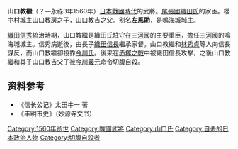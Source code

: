 {{japanese|japanese=山口 教継|kana=やまぐち のりつぐ|romaji=Yamaguchi Noritsugu}}

'''山口教繼'''（？—永祿3年1560年）[[日本戰國時代|日本戰國時代]]的武將。[[尾張國|尾張國]][[織田氏|織田氏]]的家臣。櫻中村城主[[山口教房|山口教房]]之子，[[山口教吉|山口教吉]]之父。别名'''左馬助'''，是[[鳴海城|鳴海城]]城主。

[[織田信秀|織田信秀]]統治時期，山口教繼是織田氏駐守在[[三河國|三河國]]的主要重臣，擔任[[三河國|三河國]]的鳴海城城主。信秀病逝後，由長子[[織田信長|織田信長]]繼承家督。山口教繼和[[林秀貞|林秀貞]]等人向信長謀反，而山口教繼卻投靠[[今川氏|今川氏]]。後来在[[赤塚之戰|赤塚之戰]]中被織田信長攻擊，之後山口教繼和其子山口教吉父子被[[今川義元|今川義元]]命令切腹自殺。

==资料参考==
*《信长公记》太田牛一 著
*《丰明市史》（妙源寺文书）

[[Category:1560年逝世|Category:1560年逝世]]
[[Category:戰國武將|Category:戰國武將]]
[[Category:山口氏|Category:山口氏]]
[[Category:自杀的日本政治人物|Category:自杀的日本政治人物]]
[[Category:切腹自殺者|Category:切腹自殺者]]
